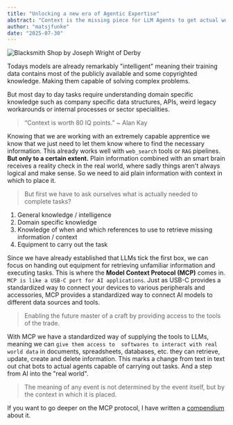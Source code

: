 ```yaml
---
title: "Unlocking a new era of Agentic Expertise"
abstract: "Context is the missing piece for LLM Agents to get actual work done"
author: "matsjfunke"
date: "2025-07-30"
---
```


![Blacksmith Shop by Joseph Wright of Derby](/thoughts/joseph_wright_of_derby_blacksmiths_shop.png)

Todays models are already remarkably "intelligent" meaning their training data contains most of the publicly
available and some copyrighted knowledge. Making them capable of solving complex problems.

But most day to day tasks require understanding domain specific knowledge such as company
specific data structures, APIs, weird legacy workarounds or internal processes or sector specialities.

> “Context is worth 80 IQ points.” ~ Alan Kay

Knowing that we are working with an extremely capable apprentice we know that we just need to let them know
where to find the necessary information. This already works well with `web_search` tools or `RAG` pipelines.
**But only to a certain extent.** Plain information combined with an smart brain receives a reality check in
the real world, where sadly things aren't always logical and make sense. So we need to aid plain information
with context in which to place it.

> But first we have to ask ourselves what is actually needed to complete tasks?

1. General knowledge / intelligence
2. Domain specific knowledge
3. Knowledge of when and which references to use to retrieve missing information / context
4. Equipment to carry out the task

Since we have already established that LLMs tick the first box, we can focus on handing out equipment for
retrieving unfamiliar information and executing tasks. This is where the **Model Context Protocol (MCP)**
comes in. `MCP is like a USB-C port for AI applications`. Just as USB-C provides a standardized way to
connect your devices to various peripherals and accessories, MCP provides a standardized way to connect
AI models to different data sources and tools.

> Enabling the future master of a craft by providing access to the tools of the trade.

With MCP we have a standardized way of supplying the tools to LLMs, meaning we can `give them access to 
softwares to interact with real world data` in documents, spreadsheets, databases, etc. they can retrieve,
update, create and delete information. This marks a change from text in text out chat bots to actual agents
capable of carrying out tasks. And a step from AI into the "real world".

> The meaning of any event is not determined by the event itself, but by the context in which it is placed.

If you want to go deeper on the MCP protocol, I have written a [compendium](https://matsjfunke.com/compendiums/mcp) about it.

